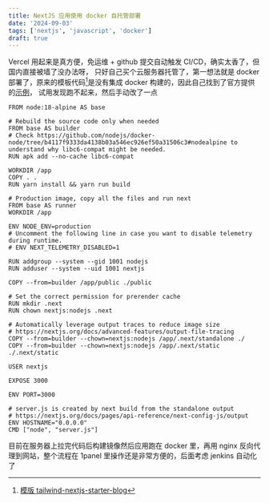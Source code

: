 ```yaml
---
title: NextJS 应用使用 docker 自托管部署
date: '2024-09-03'
tags: ['nextjs', 'javascript', 'docker']
draft: true
---
```


Vercel 用起来是真方便，免运维 + github 提交自动触发 CI/CD，确实太香了，但国内直接被墙了没办法呀，
只好自己买个云服务器托管了，第一想法就是 docker 部署了，原来的模板代码[^1]是没有集成 docker 构建的，因此自己找到了官方提供的[示例](https://github.com/vercel/next.js/blob/canary/examples/with-docker/Dockerfile)，
试用发现跑不起来，然后手动改了一点

```Dockerfile:Dockerfile
FROM node:18-alpine AS base

# Rebuild the source code only when needed
FROM base AS builder
# Check https://github.com/nodejs/docker-node/tree/b4117f9333da4138b03a546ec926ef50a31506c3#nodealpine to understand why libc6-compat might be needed.
RUN apk add --no-cache libc6-compat

WORKDIR /app
COPY . .
RUN yarn install && yarn run build

# Production image, copy all the files and run next
FROM base AS runner
WORKDIR /app

ENV NODE_ENV=production
# Uncomment the following line in case you want to disable telemetry during runtime.
# ENV NEXT_TELEMETRY_DISABLED=1

RUN addgroup --system --gid 1001 nodejs
RUN adduser --system --uid 1001 nextjs

COPY --from=builder /app/public ./public

# Set the correct permission for prerender cache
RUN mkdir .next
RUN chown nextjs:nodejs .next

# Automatically leverage output traces to reduce image size
# https://nextjs.org/docs/advanced-features/output-file-tracing
COPY --from=builder --chown=nextjs:nodejs /app/.next/standalone ./
COPY --from=builder --chown=nextjs:nodejs /app/.next/static ./.next/static

USER nextjs

EXPOSE 3000

ENV PORT=3000

# server.js is created by next build from the standalone output
# https://nextjs.org/docs/pages/api-reference/next-config-js/output
ENV HOSTNAME="0.0.0.0"
CMD ["node", "server.js"]
```

目前在服务器上拉完代码后构建镜像然后应用跑在 docker 里，再用 nginx 反向代理到网站，整个流程在 1panel 里操作还是非常方便的，后面考虑 jenkins 自动化了


[^1]: [模版 tailwind-nextjs-starter-blog](https://github.com/timlrx/tailwind-nextjs-starter-blog)
